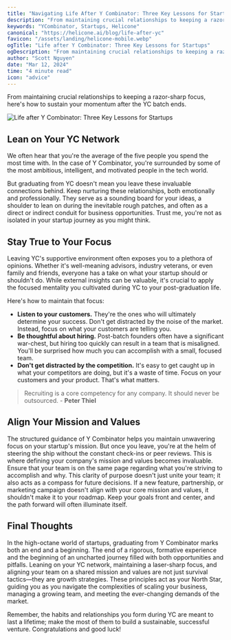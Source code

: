 ```yaml
---
title: "Navigating Life After Y Combinator: Three Key Lessons for Startups"
description: "From maintaining crucial relationships to keeping a razor-sharp focus, here's how to sustain your momentum after the YC batch ends."
keywords: "YCombinator, Startups, Helicone"
canonical: "https://helicone.ai/blog/life-after-yc"
favicon: "/assets/landing/helicone-mobile.webp"
ogTitle: "Life after Y Combinator: Three Key Lessons for Startups"
ogDescription: "From maintaining crucial relationships to keeping a razor-sharp focus, here's how to sustain your momentum after the YC batch ends."
author: "Scott Nguyen"
date: "Mar 12, 2024"
time: "4 minute read"
icon: "advice"
---
```


From maintaining crucial relationships to keeping a razor-sharp focus, here&apos;s how to sustain your momentum after the YC batch ends.


![Life after Y Combinator: Three Key Lessons for Startups](/static/blog/yc.webp)



## Lean on Your YC Network

We often hear that you&apos;re the average of the five people you spend the most time with. In the case of Y Combinator, you&apos;re surrounded by some of the most ambitious, intelligent, and motivated people in the tech world. 

But graduating from YC doesn&apos;t mean you leave these invaluable connections behind. Keep nurturing these relationships, both emotionally and professionally. They serve as a sounding board for your ideas, a shoulder to lean on during the inevitable rough patches, and often as a direct or indirect conduit for business opportunities. Trust me, you&apos;re not as isolated in your startup journey as you might think.


## Stay True to Your Focus

Leaving YC&apos;s supportive environment often exposes you to a plethora of opinions. Whether it&apos;s well-meaning advisors, industry veterans, or even family and friends, everyone has a take on what your startup should or shouldn&apos;t do. While external insights can be valuable, it&apos;s crucial to apply the focused mentality you cultivated during YC to your post-graduation life. 

Here&apos;s how to maintain that focus:

- **Listen to your customers.** They&apos;re the ones who will ultimately determine your success. Don&apos;t get distracted by the noise of the market. Instead, focus on what your customers are telling you.
- **Be thoughtful about hiring.** Post-batch founders often have a significant war-chest, but hiring too quickly can result in a team that is misaligned. You&apos;ll be surprised how much you can accomplish with a small, focused team.
- **Don&apos;t get distracted by the competition.** It&apos;s easy to get caught up in what your competitors are doing, but it&apos;s a waste of time. Focus on your customers and your product. That&apos;s what matters.

> Recruiting is a core competency for any company. It should never be outsourced. - **Peter Thiel**

## Align Your Mission and Values

The structured guidance of Y Combinator helps you maintain unwavering focus on your startup&apos;s mission. But once you leave, you&apos;re at the helm of steering the ship without the constant check-ins or peer reviews. This is where defining your company&apos;s mission and values becomes invaluable. Ensure that your team is on the same page regarding what you&apos;re striving to accomplish and why. This clarity of purpose doesn&apos;t just unite your team; it also acts as a compass for future decisions. If a new feature, partnership, or marketing campaign doesn&apos;t align with your core mission and values, it shouldn&apos;t make it to your roadmap. Keep your goals front and center, and the path forward will often illuminate itself.

## Final Thoughts

In the high-octane world of startups, graduating from Y Combinator marks both an end and a beginning. The end of a rigorous, formative experience and the beginning of an uncharted journey filled with both opportunities and pitfalls. Leaning on your YC network, maintaining a laser-sharp focus, and aligning your team on a shared mission and values are not just survival tactics—they are growth strategies. These principles act as your North Star, guiding you as you navigate the complexities of scaling your business, managing a growing team, and meeting the ever-changing demands of the market. 

Remember, the habits and relationships you form during YC are meant to last a lifetime; make the most of them to build a sustainable, successful venture. Congratulations and good luck!
